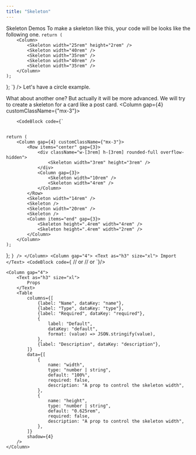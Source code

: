 ```yaml
---
title: "Skeleton"
---
```


<Column gap="12">
    <Column gap="8">
        <Text as="h1" size="5xl">Skeleton</Text>
    </Column>
    <Column gap="8">
        <Text as="h2" size="2xl">Demos</Text>
    </Column>
    <Column gap={4}>
        <Skeleton width="25rem" height="2rem" />
        <Skeleton width="40rem" />
        <Skeleton width="35rem" />
        <Skeleton width="40rem" />
        <Skeleton width="35rem" />
    </Column>
    <Text>To make a skeleton like this, your code will be looks like the following one.</Text>
    <CodeBlock code={`


    return (
        <Column>
            <Skeleton width="25rem" height="2rem" />
            <Skeleton width="40rem" />
            <Skeleton width="35rem" />
            <Skeleton width="40rem" />
            <Skeleton width="35rem" />
        </Column>
    );
};
    `} />
    <Column gap={3}>
        <Text>Let's have a circle example.</Text>
        <div className="w-[3rem] h-[3rem] rounded-full overflow-hidden">
            <Skeleton width="3rem" height="3rem" />
        </div>
    </Column>
    <Column gap={5}>
        <Text >What about another one? But actually it will be more advanced.</Text>
        <Text color="hint" weight="thin">We will try to create a skeleton for a card like a post card.</Text>
        <Column gap={4} customClassName={"mx-3"}>
            <Row items="center" gap={3}>
                <div className="w-[3rem] h-[3rem] rounded-full overflow-hidden">
                    <Skeleton width="3rem" height="3rem" />
                </div>
                <Column gap={3}>
                    <Skeleton width="10rem" />
                    <Skeleton width="4rem" />
                </Column>
            </Row>
            <Skeleton width="14rem" />
            <Skeleton />
            <Skeleton width="20rem" />
            <Skeleton />
            <Column items="end" gap={3}>
                <Skeleton height=".4rem" width="4rem" />
                <Skeleton height=".4rem" width="2rem" />
            </Column>
        </Column>

        <CodeBlock code={`


    return (
        <Column gap={4} customClassName={"mx-3"}>
            <Row items="center" gap={3}>
                <div className="w-[3rem] h-[3rem] rounded-full overflow-hidden">
                    <Skeleton width="3rem" height="3rem" />
                </div>
                <Column gap={3}>
                    <Skeleton width="10rem" />
                    <Skeleton width="4rem" />
                </Column>
            </Row>
            <Skeleton width="14rem" />
            <Skeleton />
            <Skeleton width="20rem" />
            <Skeleton />
            <Column items="end" gap={3}>
                <Skeleton height=".4rem" width="4rem" />
                <Skeleton height=".4rem" width="2rem" />
            </Column>
        </Column>
    );
};
        `} />
    </Column>
    <Column gap="4">
        <Text as="h3" size="xl">
            Import
        </Text>
        <CodeBlock code={`
// or
// or
`}/>
    </Column>

    <Column gap="4">
        <Text as="h3" size="xl">
            Props
        </Text>
        <Table
            columns={[
                {label: "Name", dataKey: "name"},
                {label: "Type", dataKey: "type"},
                {label: "Required", dataKey: "required"},
                {
                    label: "Default",
                    dataKey: "default",
                    format: (value) => JSON.stringify(value),
                },
                {label: "Description", dataKey: "description"},
            ]}
            data={[
                {
                    name: "width",
                    type: "number | string",
                    default: "100%",
                    required: false,
                    description: "A prop to control the skeleton width",
                },
                {
                    name: "height",
                    type: "number | string",
                    default: "0.625rem",
                    required: false,
                    description: "A prop to control the skeleton width",
                },
            ]}
            shadow={4}
        />
    </Column>
</Column>
